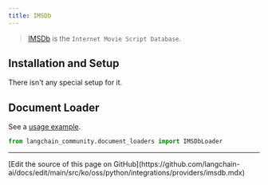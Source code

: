 ```yaml
---
title: IMSDb
---
```


>[IMSDb](https://imsdb.com/) is the `Internet Movie Script Database`.
>
## Installation and Setup

There isn't any special setup for it.

## Document Loader

See a [usage example](/oss/python/integrations/document_loaders/imsdb).


```python
from langchain_community.document_loaders import IMSDbLoader
```

---

<Callout icon="pen-to-square" iconType="regular">
  [Edit the source of this page on GitHub](https://github.com/langchain-ai/docs/edit/main/src/ko/oss/python/integrations/providers/imsdb.mdx)
</Callout>
